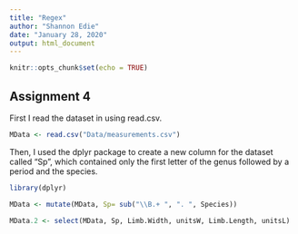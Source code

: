```yaml
---
title: "Regex"
author: "Shannon Edie"
date: "January 28, 2020"
output: html_document
---
```


```r
knitr::opts_chunk$set(echo = TRUE)
```

## Assignment 4

First I read the dataset in using read.csv.

```r

MData <- read.csv("Data/measurements.csv")

```

Then, I used the dplyr package to create a new column for the dataset called "Sp", which contained only the first letter of the genus followed by a period and the species.

```r

library(dplyr)

MData <- mutate(MData, Sp= sub("\\B.+ ", ". ", Species))

MData.2 <- select(MData, Sp, Limb.Width, unitsW, Limb.Length, unitsL)

```

